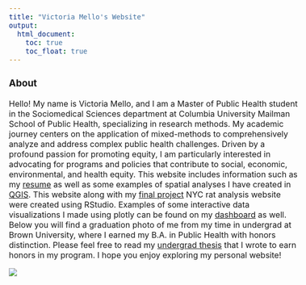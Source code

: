 ```yaml
---
title: "Victoria Mello's Website"
output: 
  html_document:
    toc: true
    toc_float: true
---
```

<style>
  body {
    font-size: 16px; /
  }
</style>

### About
Hello! My name is Victoria Mello, and I am a Master of Public Health student in the Sociomedical Sciences department at Columbia University Mailman School of Public Health, specializing in research methods. My academic journey centers on the application of mixed-methods to comprehensively analyze and address complex public health challenges. Driven by a profound passion for promoting equity, I am particularly interested in advocating for programs and policies that contribute to social, economic, environmental, and health equity. This website includes information such as my [resume](resume.html) as well as some examples of spatial analyses I have created in [QGIS](QGIS.html). This website along with my [final project](https://nn2477.github.io/p8105-fp-rats.github.io/index.html) NYC rat analysis website were created using RStudio. Examples of some interactive data visualizations I made using plotly can be found on my [dashboard](dashboard.html) as well. Below you will find a graduation photo of me from my time in undergrad at Brown University, where I earned my B.A. in Public Health with honors distinction. Please feel free to read my [undergrad thesis](VMthesis.pdf) that I wrote to earn honors in my program. I hope you enjoy exploring my personal website! 


![](images/gradpic.jpg)



